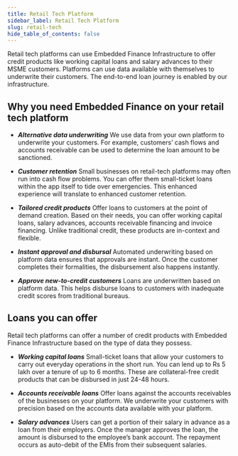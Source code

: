 ```yaml
---
title: Retail Tech Platform
sidebar_label: Retail Tech Platform
slug: retail-tech
hide_table_of_contents: false
---
```




Retail tech platforms can use Embedded Finance Infrastructure to offer credit products like working capital loans and salary advances to their MSME customers. Platforms can use data available with themselves to underwrite their customers. The end-to-end loan journey is enabled by our infrastructure.

## Why you need Embedded Finance on your retail tech platform

* ***Alternative data underwriting*** We use data from your own platform to underwrite your customers. For example, customers’ cash flows and accounts receivable can be used to determine the loan amount to be sanctioned.

* ***Customer retention*** Small businesses on retail-tech platforms may often run into cash flow problems. You can offer them small-ticket loans within the app itself to tide over emergencies. This enhanced experience will translate to enhanced customer retention.

* ***Tailored credit products*** Offer loans to customers at the point of demand creation. Based on their needs, you can offer working capital loans, salary advances, accounts receivable financing and invoice financing. Unlike traditional credit, these products are in-context and flexible.

* ***Instant approval and disbursal*** Automated underwriting based on platform data ensures that approvals are instant. Once the customer completes their formalities, the disbursement also happens instantly.

* ***Approve new-to-credit customers*** Loans are underwritten based on platform data. This helps disburse loans to customers with inadequate credit scores from traditional bureaus. 

## Loans you can offer 

Retail tech platforms can offer a number of credit products with Embedded Finance Infrastructure based on the type of data they possess.

* ***Working capital loans*** Small-ticket loans that allow your customers to carry out everyday operations in the short run. You can lend up to Rs 5 lakh over a tenure of up to 6 months. These are collateral-free credit products that can be disbursed in just 24-48 hours.

* ***Accounts receivable loans*** Offer loans against the accounts receivables of the businesses on your platform. We underwrite your customers with precision based on the accounts data available with your platform.

* ***Salary advances*** Users can get a portion of their salary in advance as a loan from their employers. Once the manager approves the loan, the amount is disbursed to the employee’s bank account. The repayment occurs as auto-debit of the EMIs from their subsequent salaries.
